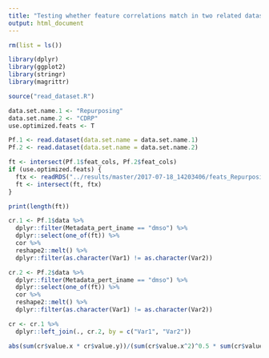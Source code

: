 ```yaml
---
title: "Testing whether feature correlations match in two related datasets"
output: html_document
---
```


```r

rm(list = ls())

library(dplyr)
library(ggplot2)
library(stringr)
library(magrittr)

source("read_dataset.R")

data.set.name.1 <- "Repurposing"
data.set.name.2 <- "CDRP"
use.optimized.feats <- T

Pf.1 <- read.dataset(data.set.name = data.set.name.1)
Pf.2 <- read.dataset(data.set.name = data.set.name.2)

ft <- intersect(Pf.1$feat_cols, Pf.2$feat_cols)
if (use.optimized.feats) {
  ftx <- readRDS("../results/master/2017-07-18_14203406/feats_Repurposing_CDRP.rds")
  ft <- intersect(ft, ftx)
}

print(length(ft))

cr.1 <- Pf.1$data %>%
  dplyr::filter(Metadata_pert_iname == "dmso") %>%
  dplyr::select(one_of(ft)) %>%
  cor %>%
  reshape2::melt() %>%
  dplyr::filter(as.character(Var1) != as.character(Var2)) 

cr.2 <- Pf.2$data %>%
  dplyr::filter(Metadata_pert_iname == "dmso") %>%
  dplyr::select(one_of(ft)) %>%
  cor %>%
  reshape2::melt() %>%
  dplyr::filter(as.character(Var1) != as.character(Var2)) 

cr <- cr.1 %>%
  dplyr::left_join(., cr.2, by = c("Var1", "Var2"))

abs(sum(cr$value.x * cr$value.y))/(sum(cr$value.x^2)^0.5 * sum(cr$value.y^2)^0.5)

```
